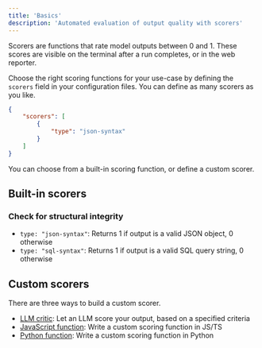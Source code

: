 ```yaml
---
title: 'Basics'
description: 'Automated evaluation of output quality with scorers'
---
```


Scorers are functions that rate model outputs between 0 and 1. These scores
are visible on the terminal after a run completes, or in the web reporter.

Choose the right scoring functions for your use-case by defining the
`scorers` field in your configuration files. You can define as many scorers
as you like.

```json empiricalrc.json
{
    "scorers": [
        {
            "type": "json-syntax"
        }
    ]
}
```

You can choose from a built-in scoring function, or define a custom scorer.

## Built-in scorers

### Check for structural integrity

- `type: "json-syntax"`: Returns 1 if output is a valid JSON object, 0 otherwise
- `type: "sql-syntax"`: Returns 1 if output is a valid SQL query string, 0 otherwise

## Custom scorers

There are three ways to build a custom scorer.

- [LLM critic](./llm): Let an LLM score your output, based on a specified criteria
- [JavaScript function](./javascript): Write a custom scoring function in JS/TS
- [Python function](./python): Write a custom scoring function in Python

